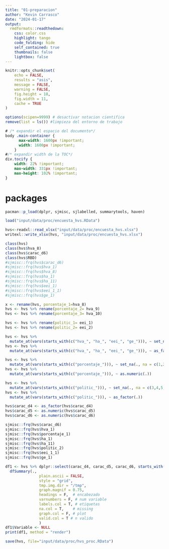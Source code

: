 ```yaml
---
title: "01-preparacion"
author: "Kevin Carrasco"
date: "2024-01-17"
output:
  rmdformats::readthedown:
    css: color.css
    highlight: tango
    code_folding: hide
    self_contained: true
    thumbnails: false
    lightbox: false
---
```


```r
knitr::opts_chunk$set(
	echo = FALSE,
	results = "asis",
	message = FALSE,
	warning = FALSE, 
	fig.height = 18, 
	fig.width = 11, 
	cache = TRUE
)

options(scipen=9999) # desactivar notacion cientifica
remove(list = ls()) #limpieza del entorno de trabajo
```

```css
# /* expandir el espacio del documento*/
body .main-container {
      max-width: 1600px !important;
      width: 1600px !important;
    }
#/* expandir width de la TOC*/
div.tocify {
    width: 22% !important;
    max-width: 331px !important;
    max-height: 102% !important;
}
```

# packages

```r
pacman::p_load(dplyr, sjmisc, sjlabelled, summarytools, haven)
```

```r
load("input/data/proc/encuesta_hvs.RData")

hvs<-readxl::read_xlsx("input/data/proc/encuesta_hvs.xlsx")
writexl::write_xlsx(hvs, "input/data/proc/encuesta_hvs.xlsx")
```

```r
class(hvs)
class(hvs$hva_8)
class(hvs$carac_d6)
class(hvs$RBD)
#sjmisc::frq(hvs$carac_d6)
#sjmisc::frq(hvs$hva_1)
#sjmisc::frq(hvs$hva_8)
#sjmisc::frq(hvs$ha_1)
#sjmisc::frq(hvs$ha_11)
#sjmisc::frq(hvs$eei_1)
#sjmisc::frq(hvs$eei_1_1)
#sjmisc::frq(hvs$ge_1)
```

```r
x <- rename(hvs, porcentaje_1=hva_8)
hvs <- hvs %>% rename(porcentaje_2= hva_9)
hvs <- hvs %>% rename(porcentaje_3= hva_10)

hvs <- hvs %>% rename(politic_1= eei_1)
hvs <- hvs %>% rename(politic_2= eei_2)

hvs <- hvs %>% 
  mutate_at(vars(starts_with(c("hva_", "ha_", "eei_", "ge_"))), ~ set_na(., na = c(5,6,7,8)))
hvs <- hvs %>% 
  mutate_at(vars(starts_with(c("hva_", "ha_", "eei_", "ge_"))), ~ as_factor(.))

hvs <- hvs %>% 
  mutate_at(vars(starts_with(c("porcentaje_"))), ~ set_na(., na = c(1,2)))
hvs <- hvs %>% 
  mutate_at(vars(starts_with(c("porcentaje_"))), ~ as.numeric(.))

hvs <- hvs %>% 
  mutate_at(vars(starts_with(c("politic_"))), ~ set_na(., na = c(3,4,5,6)))
hvs <- hvs %>% 
  mutate_at(vars(starts_with(c("politic_"))), ~ as_factor(.))

hvs$carac_d4 <- as_factor(hvs$carac_d4)
hvs$carac_d5 <- as.numeric(hvs$carac_d5)
hvs$carac_d6 <- as.numeric(hvs$carac_d6)

sjmisc::frq(hvs$carac_d6)
sjmisc::frq(hvs$hva_1)
sjmisc::frq(hvs$porcentaje_1)
sjmisc::frq(hvs$ha_1)
sjmisc::frq(hvs$ha_11)
sjmisc::frq(hvs$politic_2)
sjmisc::frq(hvs$eei_1_1)
sjmisc::frq(hvs$ge_1)
```

```r
df1 <- hvs %>% dplyr::select(carac_d4, carac_d5, carac_d6, starts_with("hva"), starts_with("ha"), starts_with("porcentaje"), starts_with("politic"), starts_with("eei"), starts_with("ge")) %>% 
  dfSummary(.,
               plain.ascii = FALSE,
               style = "grid",
               tmp.img.dir = "/tmp",
               graph.magnif = 0.75,
               headings = F,  # encabezado
               varnumbers = F, # num variable
               labels.col = T, # etiquetas
               na.col = T,    # missing
               graph.col = F, # plot
               valid.col = T # n valido
               )
df1$Variable <- NULL
print(df1, method = "render")
```

```r
save(hvs, file="input/data/proc/hvs_proc.RData")
```




